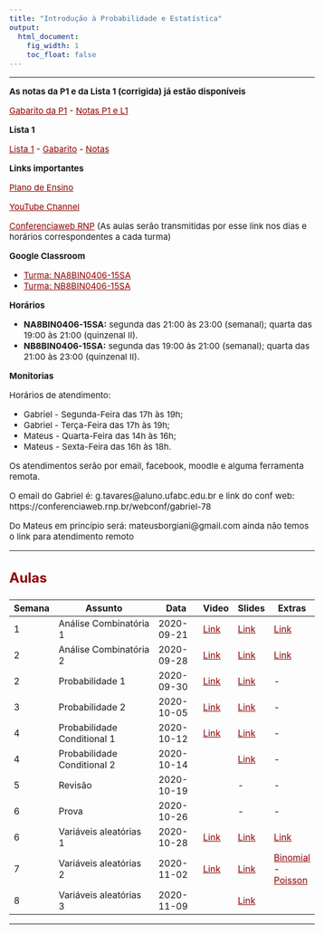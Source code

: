 ```yaml
---
title: "Introdução à Probabilidade e Estatística"
output:
  html_document:
    fig_width: 1
    toc_float: false    
---
```


<style type="text/css">
.nav.navbar-nav.navbar-right a {
    color: white;
}
.navbar {
  background-color:maroon;
  border-color:black;
  icon-color:white;
}
.navbar-brand {
color:black!important;
}
body{ /* Normal  */
      font-size: 15px;
  }
h1.title {
  font-size: 32px;
}
h3 { /* Header 3 */
  font-size: 24px;
  color: DarkRed;
}
</style>

<style>
a:link {
    color: darkred;
}
a:visited {
    color: darkred;
}
a:hover {
    color: blue;
}
.column-f1{
  float: left;
  width: 20%;
  text-align: left;
}
.column-f2{
  float: right;
  width: 20%;
  text-align: right;
}
</style>

----

**As notas da P1 e da Lista 1 (corrigida) já estão disponíveis**

[Gabarito da P1](IPE/P1.pdf) - 
[Notas P1 e L1](IPE/IPE_QS_2020_L1P1.xls)


**Lista 1**

[Lista 1](IPE/Lista1.pdf) - 
[Gabarito](IPE/Gabarito_Lista1.pdf) - 
[Notas](IPE/IPE_QS_2020_NOTAS_L1.xls) 


**Links importantes**

[Plano de Ensino](IPE/PlanoEnsino.pdf) 

[YouTube Channel](https://www.youtube.com/channel/UCrvm4mM1eoOn5WWCs08_-zg) 

[Conferenciaweb RNP](https://conferenciaweb.rnp.br/webconf/carlos-193)  (As aulas serão transmitidas por esse link nos dias e horários correspondentes a cada turma)

**Google Classroom**

- [Turma: NA8BIN0406-15SA](https://classroom.google.com/c/MTYxOTg3MTc4NTQ3?cjc=rgcl32o)
- [Turma: NB8BIN0406-15SA](https://classroom.google.com/c/MTYxOTg3MTc4Njg0?cjc=d45bfga)


**Horários**

- **NA8BIN0406-15SA:** segunda das 21:00 às 23:00 (semanal); quarta das 19:00 às 21:00 (quinzenal II).
- **NB8BIN0406-15SA:** segunda das 19:00 às 21:00 (semanal); quarta das 21:00 às 23:00 (quinzenal II). 



**Monitorias**

Horários de atendimento:

- Gabriel - Segunda-Feira das 17h às 19h;
- Gabriel - Terça-Feira das 17h às 19h;
- Mateus - Quarta-Feira das 14h às 16h;
- Mateus - Sexta-Feira das 16h às 18h.

Os atendimentos serão por email, facebook, moodle e alguma ferramenta remota.

O email do Gabriel é: g.tavares@aluno.ufabc.edu.br e link do conf web: https://conferenciaweb.rnp.br/webconf/gabriel-78

Do Mateus em princípio será: mateusborgiani@gmail.com ainda não temos o link para atendimento remoto


----


### **Aulas**



| Semana | Assunto                     | Data       | Video | Slides | Extras |
|--------|-----------------------------|------------|-------|--------|--------|
| 1      | Análise Combinatória  1     | 2020-09-21 | [Link](https://youtu.be/ULVoVQF9LQQ)  | [Link](IPE/Semana01_Aula01.pdf)  | [Link](https://www.math.tecnico.ulisboa.pt/~dpaulino/Combinatoria.pdf)   |
| 2      | Análise Combinatória  2     | 2020-09-28 | [Link](https://youtu.be/T8JZjRZE9go)  | [Link](IPE/Semana02_Aula01.pdf)  | [Link](https://youtu.be/7QKiLZGr_Io)  |
| 2      | Probabilidade 1     | 2020-09-30 | [Link](https://youtu.be/u4JqFOlH8oo)  | [Link](IPE/Semana02_Aula02.pdf)  | -  |
| 3      | Probabilidade 2     | 2020-10-05 | [Link](https://youtu.be/tHswU2eiYYU)  | [Link](IPE/Semana03.pdf)  | -  |
| 4      | Probabilidade Conditional 1     | 2020-10-12 | [Link](https://youtu.be/WF7baXvOWEQ)  | [Link](IPE/Semana04_Aula01.pdf)  | -  |
| 4      | Probabilidade Conditional 2     | 2020-10-14 |   | [Link](IPE/Semana04_Aula02.pdf)  | -  |
| 5      | Revisão     | 2020-10-19 |   | - | -  |
| 6      | Prova     | 2020-10-26 |   | - | -  |
| 6      | Variáveis aleatórias 1    | 2020-10-28 | [Link](https://youtu.be/wDQ4JPF1syo)  | [Link](IPE/Semana06.pdf)  | [Link](https://www.probabilitycourse.com/chapter3/3_1_1_random_variables.php)  |
| 7      | Variáveis aleatórias 2    | 2020-11-02 | [Link](https://youtu.be/PTmKMJxy164)  | [Link](IPE/Semana07.pdf) | [Binomial](http://www-eio.upc.es/teaching/pe/www.computing.dcu.ie/~jhorgan/chapter11slides.pdf) - [Poisson](http://www-eio.upc.es/teaching/pe/www.computing.dcu.ie/~jhorgan/chapter13slides.pdf)  |
| 8      | Variáveis aleatórias 3    | 2020-11-09 |  | [Link](IPE/Semana08_Aula1.pdf) |   |











---- 
